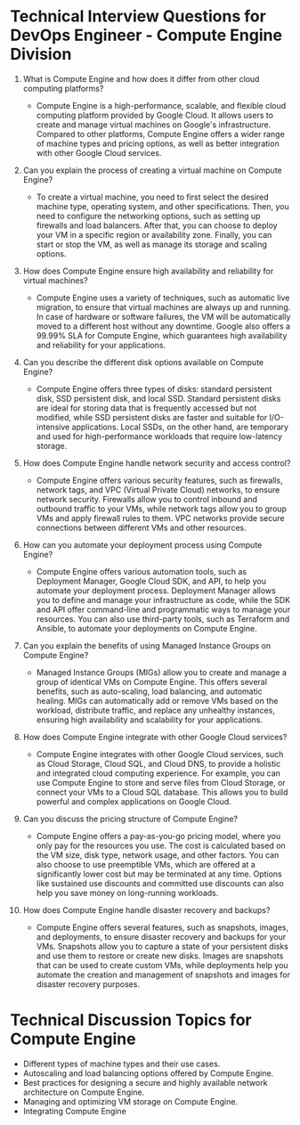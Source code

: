 

# Technical Interview Questions for DevOps Engineer - Compute Engine Division

1. What is Compute Engine and how does it differ from other cloud computing platforms?
    - Compute Engine is a high-performance, scalable, and flexible cloud computing platform provided by Google Cloud. It allows users to create and manage virtual machines on Google's infrastructure. Compared to other platforms, Compute Engine offers a wider range of machine types and pricing options, as well as better integration with other Google Cloud services.

2. Can you explain the process of creating a virtual machine on Compute Engine?
    - To create a virtual machine, you need to first select the desired machine type, operating system, and other specifications. Then, you need to configure the networking options, such as setting up firewalls and load balancers. After that, you can choose to deploy your VM in a specific region or availability zone. Finally, you can start or stop the VM, as well as manage its storage and scaling options.

3. How does Compute Engine ensure high availability and reliability for virtual machines?
    - Compute Engine uses a variety of techniques, such as automatic live migration, to ensure that virtual machines are always up and running. In case of hardware or software failures, the VM will be automatically moved to a different host without any downtime. Google also offers a 99.99% SLA for Compute Engine, which guarantees high availability and reliability for your applications.

4. Can you describe the different disk options available on Compute Engine?
    - Compute Engine offers three types of disks: standard persistent disk, SSD persistent disk, and local SSD. Standard persistent disks are ideal for storing data that is frequently accessed but not modified, while SSD persistent disks are faster and suitable for I/O-intensive applications. Local SSDs, on the other hand, are temporary and used for high-performance workloads that require low-latency storage.

5. How does Compute Engine handle network security and access control?
    - Compute Engine offers various security features, such as firewalls, network tags, and VPC (Virtual Private Cloud) networks, to ensure network security. Firewalls allow you to control inbound and outbound traffic to your VMs, while network tags allow you to group VMs and apply firewall rules to them. VPC networks provide secure connections between different VMs and other resources.

6. How can you automate your deployment process using Compute Engine?
    - Compute Engine offers various automation tools, such as Deployment Manager, Google Cloud SDK, and API, to help you automate your deployment process. Deployment Manager allows you to define and manage your infrastructure as code, while the SDK and API offer command-line and programmatic ways to manage your resources. You can also use third-party tools, such as Terraform and Ansible, to automate your deployments on Compute Engine.

7. Can you explain the benefits of using Managed Instance Groups on Compute Engine?
    - Managed Instance Groups (MIGs) allow you to create and manage a group of identical VMs on Compute Engine. This offers several benefits, such as auto-scaling, load balancing, and automatic healing. MIGs can automatically add or remove VMs based on the workload, distribute traffic, and replace any unhealthy instances, ensuring high availability and scalability for your applications.

8. How does Compute Engine integrate with other Google Cloud services?
    - Compute Engine integrates with other Google Cloud services, such as Cloud Storage, Cloud SQL, and Cloud DNS, to provide a holistic and integrated cloud computing experience. For example, you can use Compute Engine to store and serve files from Cloud Storage, or connect your VMs to a Cloud SQL database. This allows you to build powerful and complex applications on Google Cloud.

9. Can you discuss the pricing structure of Compute Engine?
    - Compute Engine offers a pay-as-you-go pricing model, where you only pay for the resources you use. The cost is calculated based on the VM size, disk type, network usage, and other factors. You can also choose to use preemptible VMs, which are offered at a significantly lower cost but may be terminated at any time. Options like sustained use discounts and committed use discounts can also help you save money on long-running workloads.

10. How does Compute Engine handle disaster recovery and backups?
    - Compute Engine offers several features, such as snapshots, images, and deployments, to ensure disaster recovery and backups for your VMs. Snapshots allow you to capture a state of your persistent disks and use them to restore or create new disks. Images are snapshots that can be used to create custom VMs, while deployments help you automate the creation and management of snapshots and images for disaster recovery purposes. 

# Technical Discussion Topics for Compute Engine

- Different types of machine types and their use cases.
- Autoscaling and load balancing options offered by Compute Engine.
- Best practices for designing a secure and highly available network architecture on Compute Engine.
- Managing and optimizing VM storage on Compute Engine.
- Integrating Compute Engine
